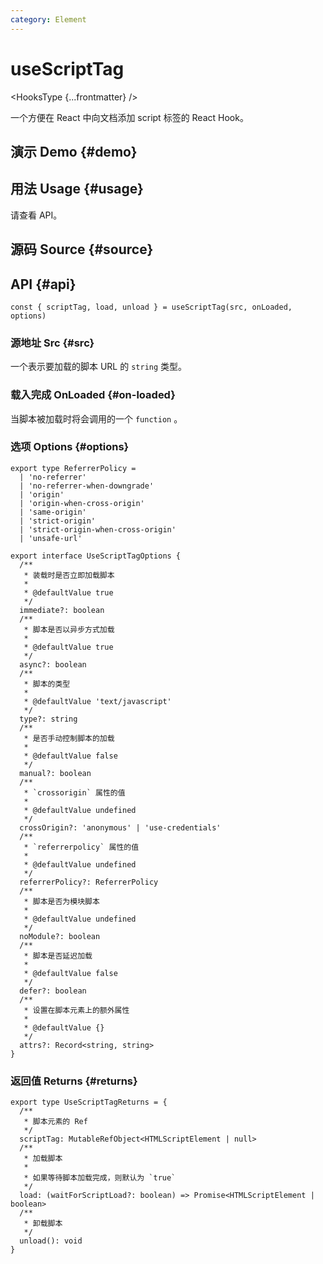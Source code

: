 ```yaml
---
category: Element
---
```


# useScriptTag


<HooksType {...frontmatter} />

一个方便在 React 中向文档添加 script 标签的 React Hook。

## 演示 Demo \{#demo}


<App />

## 用法 Usage \{#usage}

请查看 API。

## 源码 Source \{#source}


<Source />

## API \{#api}

```tsx
const { scriptTag, load, unload } = useScriptTag(src, onLoaded, options)
```

### 源地址 Src \{#src}

一个表示要加载的脚本 URL 的 `string` 类型。

### 载入完成 OnLoaded \{#on-loaded}

当脚本被加载时将会调用的一个 `function` 。

### 选项 Options \{#options}

```tsx
export type ReferrerPolicy =
  | 'no-referrer'
  | 'no-referrer-when-downgrade'
  | 'origin'
  | 'origin-when-cross-origin'
  | 'same-origin'
  | 'strict-origin'
  | 'strict-origin-when-cross-origin'
  | 'unsafe-url'

export interface UseScriptTagOptions {
  /**
   * 装载时是否立即加载脚本
   *
   * @defaultValue true
   */
  immediate?: boolean
  /**
   * 脚本是否以异步方式加载
   *
   * @defaultValue true
   */
  async?: boolean
  /**
   * 脚本的类型
   *
   * @defaultValue 'text/javascript'
   */
  type?: string
  /**
   * 是否手动控制脚本的加载
   *
   * @defaultValue false
   */
  manual?: boolean
  /**
   * `crossorigin` 属性的值
   *
   * @defaultValue undefined
   */
  crossOrigin?: 'anonymous' | 'use-credentials'
  /**
   * `referrerpolicy` 属性的值
   *
   * @defaultValue undefined
   */
  referrerPolicy?: ReferrerPolicy
  /**
   * 脚本是否为模块脚本
   *
   * @defaultValue undefined
   */
  noModule?: boolean
  /**
   * 脚本是否延迟加载
   *
   * @defaultValue false
   */
  defer?: boolean
  /**
   * 设置在脚本元素上的额外属性
   *
   * @defaultValue {}
   */
  attrs?: Record<string, string>
}
```

### 返回值 Returns \{#returns}

```tsx
export type UseScriptTagReturns = {
  /**
   * 脚本元素的 Ref
   */
  scriptTag: MutableRefObject<HTMLScriptElement | null>
  /**
   * 加载脚本
   *
   * 如果等待脚本加载完成，则默认为 `true`
   */
  load: (waitForScriptLoad?: boolean) => Promise<HTMLScriptElement | boolean>
  /**
   * 卸载脚本
   */
  unload(): void
}
```
